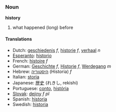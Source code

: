 ===Noun===
'''history'''

# what happened (long) before

====Translations====
*Dutch: [[geschiedenis]] ''f'', [[historie]] ''f'', [[verhaal]] ''n''
*[[Esperanto]]: [[historio]]
*French: [[histoire]] ''f''
*German: [[Geschichte]] ''f'', [[Historie]] ''f'', [[Werdegang]] ''m''
*Hebrew: [[היסטוריה]] (Historia) ''f''
*Italian: [[storia]]
*Japanese: [[歴史]] (れきし, rekishi)
*Portuguese: [[conto]], [[história]]
*[[Slovak]]: [[dejiny]] ''f pl''
*Spanish: [[historia]]
*Swedish: [[historia]]